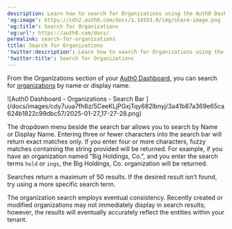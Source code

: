 ```yaml
---
description: Learn how to search for Organizations using the Auth0 Dashboard.
'og:image': https://cdn2.auth0.com/docs/1.14553.0/img/share-image.png
'og:title': Search for Organizations
'og:url': https://auth0.com/docs/
permalink: search-for-organizations
title: Search for Organizations
'twitter:description': Learn how to search for Organizations using the Auth0 Dashboard.
'twitter:title': Search for Organizations
---
```

From the Organizations section of your [Auth0 Dashboard](https://manage.auth0.com/#/organizations), you can search for [organizations](/docs/manage-users/organizations/organizations-overview) by name or display name.

<Frame>![Auth0 Dashboard - Organizations - Search Bar ](/docs/images/cdy7uua7fh8z/5CeeKLjPGxjTqy682lbnyj/3a41b87a369e65ca624b1822c99dbc57/2025-01-27_17-27-28.png)</Frame>

The dropdown menu beside the search bar allows you to search by Name or Display Name. Entering three or fewer characters into the search bar will return exact matches only. If you enter four or more characters, fuzzy matches containing the string provided will be returned. For example, if you have an organization named "Big Holdings, Co.", and you enter the search terms `hold` or `ings`, the Big Holdings, Co. organization will be returned.

Searches return a maximum of 50 results. If the desired result isn’t found, try using a more specific search term.

<Warning>

The organization search employs eventual consistency. Recently created or modified organizations may not immediately display in search results; however, the results will eventually accurately reflect the entities within your tenant.

</Warning>